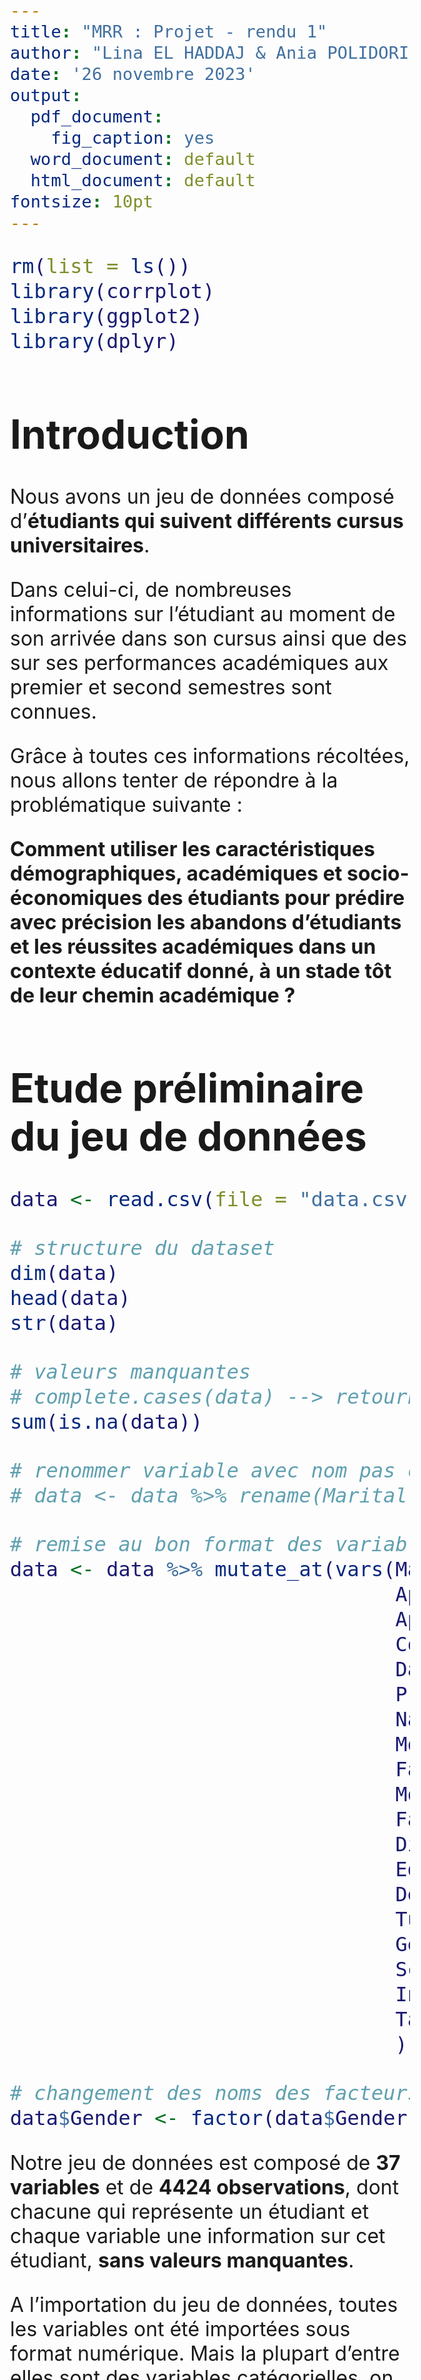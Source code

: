 ```yaml
---
title: "MRR : Projet - rendu 1"
author: "Lina EL HADDAJ & Ania POLIDORI"
date: '26 novembre 2023'
output:
  pdf_document:
    fig_caption: yes
  word_document: default
  html_document: default
fontsize: 10pt
---
```


```{=html}
<style type="text/css">
  body .main-container{
   max-width: 1100px !important;
   width: 1100px !important;
  }
  body {
    max-width: 1100px !important;
    margin = auto;
    padding: 5em;
  }
  body, td{
    font-size: 2em;
  }
  code.r{
    font-size: 1em;
  }
  pre{
    font-size: 1em;
    color: #191970;
  }
</style>
```

```r
rm(list = ls())
library(corrplot)
library(ggplot2)
library(dplyr)
```


# Introduction

Nous avons un jeu de données composé d'**étudiants qui suivent différents cursus universitaires**. 

Dans celui-ci, de nombreuses informations sur l'étudiant au moment de son arrivée dans son cursus ainsi que des sur ses performances académiques aux premier et second semestres sont connues. 

Grâce à toutes ces informations récoltées, nous allons tenter de répondre à la problématique suivante : 

**Comment utiliser les caractéristiques démographiques, académiques et socio-économiques des étudiants pour prédire avec précision les abandons d'étudiants et les réussites académiques dans un contexte éducatif donné, à un stade tôt de leur chemin académique ?**


# Etude préliminaire du jeu de données

```r
data <- read.csv(file = "data.csv", sep = ';', header = TRUE)

# structure du dataset
dim(data)
head(data)
str(data)

# valeurs manquantes
# complete.cases(data) --> retourne TRUE pour chaque case non vide
sum(is.na(data))

# renommer variable avec nom pas clair car problème d'importation sur un des pc
# data <- data %>% rename(Marital.status = ï..Marital.status)

# remise au bon format des variables à facteurs
data <- data %>% mutate_at(vars(Marital.status,
                                Application.mode,
                                Application.order,
                                Course,
                                Daytime.evening.attendance.,
                                Previous.qualification, 
                                Nacionality,
                                Mother.s.qualification,
                                Father.s.qualification,
                                Mother.s.occupation,
                                Father.s.occupation,
                                Displaced,
                                Educational.special.needs,
                                Debtor,
                                Tuition.fees.up.to.date, 
                                Gender,
                                Scholarship.holder,
                                International, 
                                Target
                                ), as.factor)

# changement des noms des facteurs du genre (pour que ce soit plus intuitif dans les analyses)
data$Gender <- factor(data$Gender, labels=c("F", "M"))

```


Notre jeu de données est composé de **37 variables** et de **4424 observations**, dont chacune qui représente un étudiant et chaque variable une information sur cet étudiant, **sans valeurs manquantes**. 

A l'importation du jeu de données, toutes les variables ont été importées sous format numérique. Mais la plupart d'entre elles sont des variables catégorielles, on leur a donc accordé les bons facteurs. 

## Choix de la variable cible 

La variable cible choisie pour notre analyse est dérivée de la variable `Target`, qui représente le résultat académique des étudiants à la fin de la durée normale du cursus. Cette variable est formulée comme une tâche de classification à trois catégories, distinguant entre les étudiants qui ont abandonné (`dropout`), ceux qui sont inscrits (`enrolled`), et ceux qui ont obtenu leur diplôme (`graduate`).

Afin de simplifier la tâche de prédiction, nous avons créé une variable binaire, `Ybin`, où les étudiants diplômés sont représentés par 1, et les étudiants inscrits ou ayant abandonné par 0. Cette approche nous permet de concentrer notre modèle sur la prédiction de la réussite académique à la fin de la durée normale du cursus, en distinguant de manière binaire entre les étudiants qui obtiennent leur diplôme et ceux qui n'atteignent pas cet objectif, simplifiant ainsi la complexité de la tâche de classification initiale à trois catégories.

```r
# création de la nouvelle variable cible
data$Ybin <- factor(ifelse(data$Target == "Graduate", 1, 0))

# graphique des proportions de la variable cible
ggplot(data = data, aes(x = "", fill = Ybin))+
  geom_bar(position = "fill",width = 1, color="white")+
  coord_polar("y")+
  scale_y_continuous(labels = scales::percent)+
  labs(title = "Distribution des étudiants étant graduate ou non", x="",y="")+
  scale_fill_discrete(name="Graduate", 
                      labels = c("Non", "Oui"))+
  theme_minimal() +
  theme(axis.title = element_blank())
```



## Statistiques descriptives

**Corrélations positives significatives :**

- Entre les notes de qualification précédente et les notes d'admission ($0.58$)
- Entre les variables liées aux unités d'enseignement du premier semestre et celles du deuxième semestre, indiquant une **cohérence dans la performance académique d'un semestre à l'autre**

**Corrélations négatives significatives :**

- Entre l'âge à l'inscription et les notes du premier semestre ($-0.16$), suggérant que **les étudiants plus jeunes ont tendance à obtenir de meilleures notes au premier semestre**.
- Entre le taux de chômage et le produit intérieur brut ($-0.34$), indiquant une relation inverse entre ces deux variables économiques.

```r
numeric_data <- cbind(data$Ybin, data[, sapply(data, is.numeric)])
colnames(numeric_data)[1] <- "Ybin"

# Calculer la matrice de corrélation
correlation_matrix <- cor(numeric_data %>% select(-Ybin))

# Vérifier les noms de colonnes
colnames(correlation_matrix)

# Tracer la matrice de corrélation avec corrplot
corrplot(correlation_matrix,
         tl.cex = 0.7, # Ajuster la taille des étiquettes
         title = "Matrice de Corrélation", # Ajouter un titre
         tl.srt = 45, # Incliner les étiquettes à 45 degrés
         width = 30, height = 30) # Ajuster la taille du graphique
```


```r
summary(data)
```

```r
sequence=c(2:4, 5:7, 8:10, 11:13, 14:16, 17:19)
par(mfrow = c(3,6))
for(i in sequence){
  boxplot(numeric_data[ , i] ~ Ybin, data=numeric_data,
       main = colnames(numeric_data)[i], xlab="Graduate", ylab = "Valeurs", cex.main = 0.5)
}
```

On a pu déjà observer les variables quantitatives de notre jeu de données par rapport à notre variable cible, afin de voir s'il y avait potentiellement un lien entre ces variables et la graduation. 

On peut par exemple voir que les variables **Curricular.units.1st.sem.grade** et **Curricular.units.2nd.sem.grade** qui représentent respectivement la moyenne de l'étudiant (entre $0$ et $20$) aux premier et second semestres, et **Curricular.units.2nd.sem.approved** qui représente le nombre d'unités d'enseignement (UE) validées au premier semestre, semblent avoir des valeurs ainsi que des médianes **très différentes en fonction de si l'étudiant a eu son diplôme à la fin de son cursus ou non**.



```r
# proportions de la variable Gender
round(prop.table(table(data$Gender)) * 100, 2)
```

```r
# calcul des pourcentages de la variable Gender en fonction de Ybin
percentages_gender <- data %>%
  count(Gender, Ybin) %>%
  group_by(Gender) %>%
  mutate(percentage = n / sum(n))

# graphique de la relation entre Ybin et Gender
ggplot(data, aes(x = Gender, fill = Ybin)) +
  geom_bar(position = "fill") +
  geom_text(data = percentages_gender,
            aes(label = scales::percent(percentage),
                y = percentage),
            position = position_fill(vjust = 0.5),
            show.legend = FALSE) +
  labs(title = "Relation entre le genre et la réussite académique",
       x = "Genre",
       y = "Pourcentage d'étudiants")+
  scale_fill_discrete(name = "Diplômé", labels=c("Non", "Oui"))+
  scale_y_continuous(labels = scales::percent)+
  theme_minimal()
```

Ensuite, parmi toutes les variables catégorielles du jeu de données, nous avons également analysé visuellement s'il semble y avoir une relation entre celles-ci et notre variable cible. 
   
Nous avons par exemple le genre des étudiants, dont $64,83\%$ sont des femmes et $35,17\%$ sont des hommes. 
   
Nous pouvons observer que **le genre semble avoir un lien avec la réussite académique de l'étudiant**. En effet, $35,2\%$ des hommes ne sont pas diplômés contre $57,9\%$ des femmes. 



```r
# proportions de la variable Scholarship.holder
round(prop.table(table(data$Scholarship.holder)) * 100, 2)
```

```r
# calcul des pourcentages de la variable Scholarship.holder en fonction de sYbin
percentages_scholarship <- data %>%
  count(Scholarship.holder, Ybin) %>%
  group_by(Scholarship.holder) %>%
  mutate(percentage = n / sum(n))

# graphique de la relation entre Ybin et Scholarship.holder
ggplot(data, aes(x = Scholarship.holder, fill = Ybin)) +
  geom_bar(position = "fill") +
  geom_text(data = percentages_scholarship,
            aes(label = scales::percent(percentage),
                y = percentage),
            position = position_fill(vjust = 0.5),
            show.legend = FALSE) +
  labs(title = "Relation entre la réussite académique et si l'étudiant est boursier",
       x = "Boursier",
       y = "Pourcentage d'étudiants")+
  scale_fill_discrete(name = "Diplômé", labels=c("Non", "Oui"))+
  scale_y_continuous(labels = scales::percent)+
  scale_x_discrete(labels = c("Non", "Oui"))+
  theme_minimal()
```


Nous avons également pu observer un **lien entre le statut boursier des étudiants et leur réussite académique**. $75,16\%$ des étudiants ne sont pas boursiers tandis que $24,84\%$ le sont. 
    
Nous pouvons donc nous demander si le fait d'avoir une bourse est un facteur permettant de prédire si l'étudiant va ou non être diplômé : seulement $24\%$ des étudiants boursiers ne sont pas diplômés, tandis que $59\%$ de notre population d'étudiants non boursiers ne l'est pas. 
